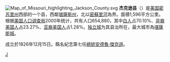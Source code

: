 {{Otheruses|傑克遜縣|subject=美國密蘇里州的一個縣|other=同名的縣}}
[[File:Map_of_Missouri_highlighting_Jackson_County.svg|right]]
'''杰克逊县'''（{{lang-en|Jackson County}}）是[[美国|美国]][[密苏里州|密苏里州]]西部的一个县，西鄰[[堪薩斯州|堪薩斯州]]，北以[[密蘇里河|密蘇里河]]為界。面積1,596平方公里。根据[[美国人口调查局|美国人口调查局]]2000年统计，共有人口654,880，其中[[白人|白人]]占70.10%、[[非裔美国人|非裔美国人]]占23.27%、[[亚裔美国人|亚裔美国人]]占1.28%。[[独立城_(密苏里州)|独立城]]为其县治所在，最大城市為[[堪薩斯城_(密蘇里州)|堪薩斯城]]。

成立於1826年12月15日。縣名紀念第七任[[美國總統|總統]][[安德魯·傑克遜|安德魯·傑克遜]]。
{{Missouri-stub}}

[[Category:密苏里州行政区划|J]]